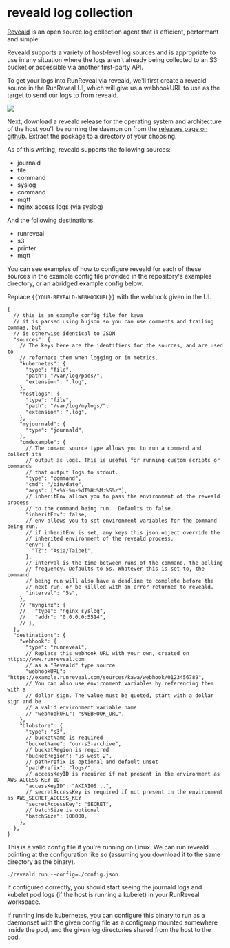 # reveald log collection

[Reveald](https://github.com/runreveal/reveald) is an open source log collection
agent that is efficient, performant and simple.

Reveald supports a variety of host-level log sources and is appropriate to use
in any situation where the logs aren't already being collected to an S3 bucket
or accessible via another first-party API.

To get your logs into RunReveal via reveald, we'll first create a reveald source
in the RunReveal UI, which will give us a webhookURL to use as the target to
send our logs to from reveald.

<img src="/kawa-1.png"/>

Next, download a reveald release for the operating system and architecture of
the host you'll be running the daemon on from the [releases page on
github](https://github.com/runreveal/reveald/releases).  Extract the package to
a directory of your choosing.

As of this writing, reveald supports the following sources:

- journald
- file
- command
- syslog
- command
- mqtt
- nginx access logs (via syslog)

And the following destinations:

- runreveal
- s3
- printer
- mqtt

You can see examples of how to configure reveald for each of these sources in
the example config file provided in the repository's examples directory, or an
abridged example config below.

Replace `{{YOUR-REVEALD-WEBHOOKURL}}` with the webhook given in the UI.

```
{
  // this is an example config file for kawa
  // it is parsed using hujson so you can use comments and trailing commas, but
  // is otherwise identical to JSON
  "sources": {
    // The keys here are the identifiers for the sources, and are used to
    // refernece them when logging or in metrics.
    "kubernetes": {
      "type": "file",
      "path": "/var/log/pods/",
      "extension": ".log",
    },
    "hostlogs": {
      "type": "file",
      "path": "/var/log/mylogs/",
      "extension": ".log",
    },
    "myjournald": {
      "type": "journald",
    },
    "cmdexample": {
      // The comand source type allows you to run a command and collect its
      // output as logs. This is useful for running custom scripts or commands
      // that output logs to stdout.
      "type": "command",
      "cmd": "/bin/date",
      "args": ["+%Y-%m-%dT%H:%M:%S%z"],
      // inheritEnv allows you to pass the environment of the reveald process
      // to the command being run.  Defaults to false.
      "inheritEnv": false,
      // env allows you to set environment variables for the command being run.
      // if inheritEnv is set, any keys this json object override the
      // inherited environment of the reveald process.
      "env": {
        "TZ": "Asia/Taipei",
      },
      // interval is the time between runs of the command, the polling
      // frequency. Defaults to 5s. Whatever this is set to, the command
      // being run will also have a deadline to complete before the
      // next run, or be killled with an error returned to reveald.
      "interval": "5s",
    },
    // "mynginx": {
    //   "type": "nginx_syslog",
    //   "addr": "0.0.0.0:5514",
    // },
  },
  "destinations": {
    "webhook": {
      "type": "runreveal",
      // Replace this webhook URL with your own, created on https://www.runreveal.com
      // as a "Reveald" type source
      "webhookURL": "https://example.runreveal.com/sources/kawa/webhook/0123456789",
      // You can also use environment variables by referencing them with a
      // dollar sign. The value must be quoted, start with a dollar sign and be
      // a valid environment variable name
      // "webhookURL": "$WEBHOOK_URL",
    },
    "blobstore": {
      "type": "s3",
      // bucketName is required
      "bucketName": "our-s3-archive",
      // bucketRegion is required
      "bucketRegion": "us-west-2",
      // pathPrefix is optional and default unset
      "pathPrefix": "logs/",
      // accessKeyID is required if not present in the environment as AWS_ACCESS_KEY_ID
      "accessKeyID": "AKIAIOS...",
      // secretAccessKey is required if not present in the environment as AWS_SECRET_ACCESS_KEY
      "secretAccessKey": "SECRET",
      // batchSize is optional
      "batchSize": 100000,
    },
  },
}
```

This is a valid config file if you're running on Linux.  We can run reveald
pointing at the configuration like so (assuming you download it to the same
directory as the binary).

```
./reveald run --config=./config.json
```

If configured correctly, you should start seeing the journald logs and kubelet
pod logs (if the host is running a kubelet) in your RunReveal workspace.

If running inside kubernetes, you can configure this binary to run as a
daemonset with the given config file as a configmap mounted somewhere inside
the pod, and the given log directories shared from the host to the pod.
